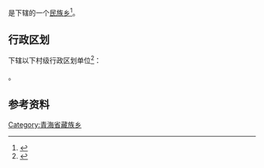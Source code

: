 {{中国乡级行政区|63/21/27/200/000}}

'''{{PAGENAMEBASE}}'''是{{PRC admin/fullname|63/21/27/200/000|3}}下辖的一个[[民族乡|民族乡]]<ref>{{PRC admin/ref sgc|{{PRC admin/parent|63/21/27/200/000}}}}</ref>。

== 行政区划 ==
{{PAGENAMEBASE}}下辖以下村级行政区划单位<ref>{{PRC admin/ref sgc|63/21/27/200/000}}</ref>：

{{PRC admin/children|63/21/27/200/000}}。

== 参考资料 ==
{{reflist}}

{{青海行政区划小作品}}
{{PRC admin/navcat|63/21/27/200/000}}
[[Category:青海省藏族乡|Category:青海省藏族乡]]